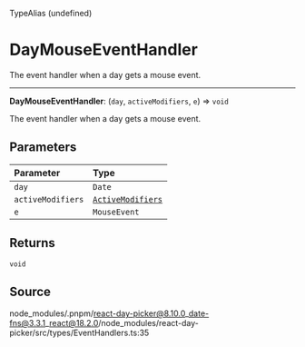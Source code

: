 <SectionTitle>TypeAlias (undefined)</SectionTitle>

# DayMouseEventHandler

<Description>
The event handler when a day gets a mouse event.
</Description>

---

<a id="undefined" name="undefined"></a>

<SignatureMemberIdentifier>**DayMouseEventHandler**: (`day`, `activeModifiers`, `e`) => `void`</SignatureMemberIdentifier>

The event handler when a day gets a mouse event.

## Parameters

| Parameter | Type |
| :------ | :------ |
| `day` | `Date` |
| `activeModifiers` | [`ActiveModifiers`](/api/main/type-aliases/ActiveModifiers.md) |
| `e` | `MouseEvent` |

## Returns

`void`

## Source

node\_modules/.pnpm/react-day-picker@8.10.0\_date-fns@3.3.1\_react@18.2.0/node\_modules/react-day-picker/src/types/EventHandlers.ts:35
